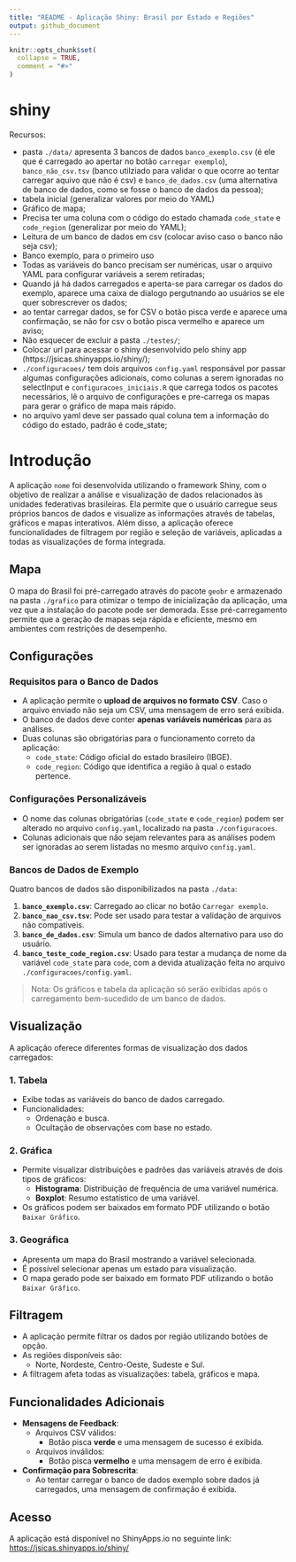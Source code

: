 ```yaml
---
title: "README - Aplicação Shiny: Brasil por Estado e Regiões"
output: github_document
---
```


```r
knitr::opts_chunk$set(
  collapse = TRUE,
  comment = "#>"
)
```

# shiny

Recursos:

- pasta `./data/` apresenta 3 bancos de dados `banco_exemplo.csv` (é ele que é carregado ao apertar no botão `carregar exemplo`), `banco_não_csv.tsv` (banco utilziado para validar o que ocorre ao tentar carregar aquivo que não é csv) e `banco_de_dados.csv` (uma alternativa de banco de dados, como se fosse o banco de dados da pessoa);
- tabela inicial (generalizar valores por meio do YAML)
- Gráfico de mapa;
- Precisa ter uma coluna com o código do estado chamada `code_state` e `code_region` (generalizar por meio do YAML);
- Leitura de um banco de dados em csv (colocar aviso caso o banco não seja csv);
- Banco exemplo, para o primeiro uso
- Todas as variáveis do banco precisam ser numéricas, usar o arquivo YAML para configurar variáveis a serem retiradas;
- Quando já há dados carregados e aperta-se para carregar os dados do exemplo, aparece uma caixa de dialogo pergutnando ao usuários se ele quer sobrescrever os dados;
- ao tentar carregar dados, se for CSV o botão pisca verde e aparece uma confirmação, se não for csv o botão pisca vermelho e aparece um aviso;
- Não esquecer de excluir a pasta `./testes/`;
- Colocar url para acessar o shiny desenvolvido pelo shiny app (https://jsicas.shinyapps.io/shiny/);
- `./configuracoes/` tem dois arquivos `config.yaml` responsável por passar algumas configurações adicionais, como colunas a serem ignoradas no selectInput e `configuracoes_iniciais.R` que carrega todos os pacotes necessários, lê o arquivo de configurações e pre-carrega os mapas para gerar o gráfico de mapa mais rápido. 
- no arquivo yaml deve ser passado qual coluna tem a informação do código do estado, padrão é code_state;

# **Introdução**

A aplicação `nome` foi desenvolvida utilizando o framework Shiny, com o objetivo de realizar a análise e visualização de dados relacionados às unidades federativas brasileiras. Ela permite que o usuário carregue seus próprios bancos de dados e visualize as informações através de tabelas, gráficos e mapas interativos. Além disso, a aplicação oferece funcionalidades de filtragem por região e seleção de variáveis, aplicadas a todas as visualizações de forma integrada.

## **Mapa**

O mapa do Brasil foi pré-carregado através do pacote `geobr` e armazenado na pasta `./grafico` para otimizar o tempo de inicialização da aplicação, uma vez que a instalação do pacote pode ser demorada. Esse pré-carregamento permite que a geração de mapas seja rápida e eficiente, mesmo em ambientes com restrições de desempenho.

## **Configurações**

### **Requisitos para o Banco de Dados**

- A aplicação permite o **upload de arquivos no formato CSV**. Caso o arquivo enviado não seja um CSV, uma mensagem de erro será exibida.
- O banco de dados deve conter **apenas variáveis numéricas** para as análises.
- Duas colunas são obrigatórias para o funcionamento correto da aplicação:
  - `code_state`: Código oficial do estado brasileiro (IBGE).
  - `code_region`: Código que identifica a região à qual o estado pertence.

### **Configurações Personalizáveis**

- O nome das colunas obrigatórias (`code_state` e `code_region`) podem ser alterado no arquivo `config.yaml`, localizado na pasta `./configuracoes`.
- Colunas adicionais que não sejam relevantes para as análises podem ser ignoradas ao serem listadas no mesmo arquivo `config.yaml`.

### **Bancos de Dados de Exemplo**

Quatro bancos de dados são disponibilizados na pasta `./data`:

1. **`banco_exemplo.csv`**: Carregado ao clicar no botão `Carregar exemplo`.
2. **`banco_nao_csv.tsv`**: Pode ser usado para testar a validação de arquivos não compatíveis.
3. **`banco_de_dados.csv`**: Simula um banco de dados alternativo para uso do usuário.
4. **`banco_teste_code_region.csv`**: Usado para testar a mudança de nome da variável `code_state` para `code`, com a devida atualização feita no arquivo `./configuracoes/config.yaml`.

> Nota: Os gráficos e tabela da aplicação só serão exibidas após o carregamento bem-sucedido de um banco de dados.

## **Visualização**

A aplicação oferece diferentes formas de visualização dos dados carregados:

### **1. Tabela**

- Exibe todas as variáveis do banco de dados carregado.
- Funcionalidades:
  - Ordenação e busca.
  - Ocultação de observações com base no estado.

### **2. Gráfica**

- Permite visualizar distribuições e padrões das variáveis através de dois tipos de gráficos:
  - **Histograma**: Distribuição de frequência de uma variável numérica.
  - **Boxplot**: Resumo estatístico de uma variável.
- Os gráficos podem ser baixados em formato PDF utilizando o botão `Baixar Gráfico`.

### **3. Geográfica**

- Apresenta um mapa do Brasil mostrando a variável selecionada.
- É possível selecionar apenas um estado para visualização.
- O mapa gerado pode ser baixado em formato PDF utilizando o botão `Baixar Gráfico`.

## **Filtragem**

- A aplicação permite filtrar os dados por região utilizando botões de opção.
- As regiões disponíveis são:
  - Norte, Nordeste, Centro-Oeste, Sudeste e Sul.
- A filtragem afeta todas as visualizações: tabela, gráficos e mapa.


## **Funcionalidades Adicionais**

- **Mensagens de Feedback**:
  - Arquivos CSV válidos:
    - Botão pisca **verde** e uma mensagem de sucesso é exibida.
  - Arquivos inválidos:
    - Botão pisca **vermelho** e uma mensagem de erro é exibida.
- **Confirmação para Sobrescrita**:
  - Ao tentar carregar o banco de dados exemplo sobre dados já carregados, uma mensagem de confirmação é exibida.


## **Acesso**

A aplicação está disponível no ShinyApps.io no seguinte link:
[https://jsicas.shinyapps.io/shiny/](https://jsicas.shinyapps.io/shiny/)



